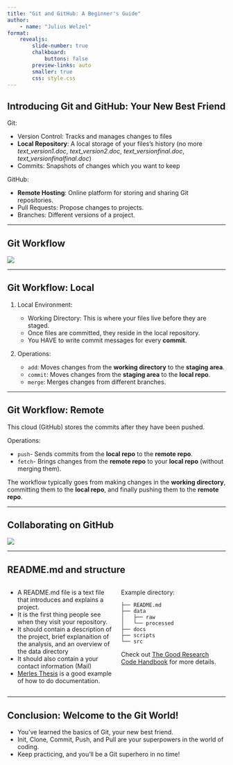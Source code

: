 ```yaml
---
title: "Git and GitHub: A Beginner's Guide"
author: 
    - name: "Julius Welzel"
format:
    revealjs:
        slide-number: true
        chalkboard:
            buttons: false
        preview-links: auto
        smaller: true
        css: style.css
---
```


## Introducing Git and GitHub: Your New Best Friend

Git:

- Version Control: Tracks and manages changes to files
- [**Local Repository**]{.local}: A local storage of your files's history (no more *text_version1.doc*, *text_version2.doc*, *text_versionfinal.doc*, *text_versionfinalfinal.doc*)
- Commits: Snapshots of changes which you want to keep

GitHub:

- [**Remote Hosting**]{.remote}: Online platform for storing and sharing Git repositories.
- Pull Requests: Propose changes to projects.
- Branches: Different versions of a project.

---

## Git Workflow

![](pics/git-workflow.png)

---

## Git Workflow: [Local]{.local} 

1. Local Environment:

    - Working Directory: This is where your files live before they are staged.
    - Once files are committed, they reside in the local repository.
    - You HAVE to write commit messages for every [**commit**]{.commit}.



2. Operations:

    - `add`: Moves changes from the **working directory** to the **staging area**.
    - `commit`: Moves changes from the **staging area** to the **local repo**.
    - `merge`:  Merges changes from different branches.

---

## Git Workflow: [Remote]{.remote}

This cloud (GitHub) stores the commits after they have been pushed.

Operations:

- `push`- Sends commits from the **local repo** to the **remote repo**.
- `fetch`- Brings changes from the **remote repo** to your **local repo** (without merging them).

The workflow typically goes from making changes in the **working directory**, committing them to the **local repo**, and finally pushing them to the **remote repo**.

---

## Collaborating on GitHub

![](pics/git-overview.png){fig-align="center"}

---


## README.md and structure

::: columns

::: {.column width="50%"}
- A README.md file is a text file that introduces and explains a project.
- It is the first thing people see when they visit your repository.
- It should contain a description of the project, brief explanaition of the analysis, and an overview of the data directory
- It should also contain a your contact information (Mail)
- [Merles Thesis](https://github.com/MMarieSchuckart/Masters_Thesis) is a good example of how to do documentation.
:::

::: {.column width="50%"}
Example directory:

```	
├── README.md
├── data
│   ├── raw
│   └── processed
├── docs
├── scripts
└── src
```

Check out [The Good Research Code Handbook](https://goodresearch.dev/setup) for more details.
:::
:::

---

## Conclusion: Welcome to the Git World!

- You've learned the basics of Git, your new best friend.
- Init, Clone, Commit, Push, and Pull are your superpowers in the world of coding.
- Keep practicing, and you'll be a Git superhero in no time!

